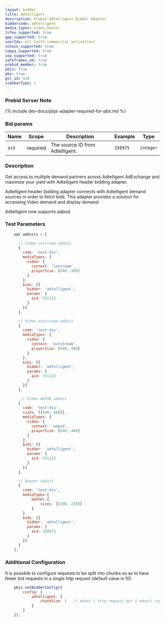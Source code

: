 ```yaml
---
layout: bidder
title: Adtelligent
description: Prebid Adtelligent Bidder Adapter
biddercode: adtelligent
media_types: video,banner
tcfeu_supported: true
gpp_supported: true
userIds: all (with commercial activation)
schain_supported: true
coppa_supported: true
usp_supported: true
safeframes_ok: true
prebid_member: true
pbjs: true
pbs: true
gvl_id: 410
sidebarType: 1
---
```


### Prebid Server Note

{% include dev-docs/pbjs-adapter-required-for-pbs.md %}

### Bid params


| Name  | Scope    | Description                     | Example  | Type      |
|-------|----------|---------------------------------|----------|-----------|
| `aid` | required | The source ID from Adtelligent. | `350975` | `integer` |

### Description

Get access to multiple demand partners across Adtelligent AdExchange and maximize your yield with Adtelligent header bidding adapter.

Adtelligent header bidding adapter connects with Adtelligent demand sources in order to fetch bids.
This adapter provides a solution for accessing Video demand and display demand.

Adtelligent now supports adpod.

### Test Parameters

``` javascript
    var adUnits = [

      // Video instream adUnit
      {
        code: 'test-div',
        mediaTypes: {
          video: {
            context: 'instream',
            playerSize: [640, 480]
          }
        },
        bids: [{
          bidder: 'adtelligent',
          params: {
            aid: 331133
          }
        }]
      },

      // Video outstream adUnit
      {
        code: 'test-div',
        mediaTypes: {
          video: {
            context: 'outstream',
            playerSize: [640, 480]
          }
        },
        bids: [{
          bidder: 'adtelligent',
          params: {
            aid: 331133
          }
        }]
      },

       // Video ADPOD adUnit
      {
        code: 'test-div',
        sizes: [[640, 480]],
        mediaTypes: {
          video: {
            context: 'adpod',
            playerSize: [640, 480]            
          }
        },
        bids: [{
          bidder: 'adtelligent',
          params: {
            aid: 331133
          }
        }]
      },

      // Banner adUnit
      {
        code: 'test-div',
        mediaTypes:{
            banner:{
                sizes: [[300, 250]]
            }
        }
        bids: [{
          bidder: 'adtelligent',
          params: {
            aid: 350975
          }
        }]
      }
    ];
```

### Additional Configuration

It is possible to configure requests to be split into chunks so as to have fewer bid requests in a single http request
(default value is 10).

``` javascript
    pbjs.setBidderConfig({
        config: {              
            adtelligent: {
                chunkSize: 1   // makes 1 http request per 1 adunit configured
            }
        }
    });
```
